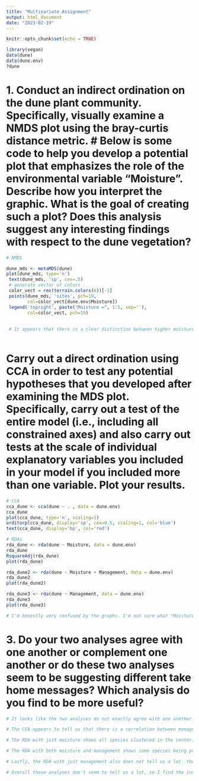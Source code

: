 ```yaml
---
title: "Multivariate Assignment"
output: html_document
date: "2023-02-19"
---
```



```r
knitr::opts_chunk$set(echo = TRUE)
```

```r
library(vegan)
data(dune)
data(dune.env)
?dune
```

# 1. Conduct an indirect ordination on the dune plant community. Specifically, visually examine a NMDS plot using the bray-curtis distance metric. # Below is some code to help you develop a potential plot that emphasizes the role of the environmental variable “Moisture”. Describe how you interpret the graphic. What is the goal of creating such a plot? Does this analysis suggest any interesting findings with respect to the dune vegetation?
```r

# NMDS

dune_mds <- metaMDS(dune)
plot(dune_mds, type='n')
 text(dune_mds, 'sp', cex=.5)
 # generate vector of colors 
 color_vect = rev(terrain.colors(6))[-1]
 points(dune_mds, 'sites', pch=19, 
        col=color_vect[dune.env$Moisture])
 legend('topright', paste("Moisture =", 1:5, sep=''), 
        col=color_vect, pch=19)
 
 
 # It appears that there is a clear distinction between higher moisture levels and lower moisture levels. It is clear that certain species are observed more in areas with higher miosture levels (Callcusp, Eleopalu), while others are observed more often in low moisture (Trifprat, Rumeacet). This graphs helps us to visualize any patterns between species observations and moisture levels.
 
```
# Carry out a direct ordination using CCA in order to test any potential hypotheses that you developed after examining the MDS plot. Specifically, carry out a test of the entire model (i.e., including all constrained axes) and also carry out tests at the scale of individual explanatory variables you included in your model if you included more than one variable. Plot your results.
```r
# CCA
cca_dune <- cca(dune ~ . , data = dune.env)
cca_dune
plot(cca_dune, type='n', scaling=1)
orditorp(cca_dune, display='sp', cex=0.5, scaling=1, col='blue')
text(cca_dune, display='bp', col='red')

# RDAs
rda_dune <- rda(dune ~ Moisture, data = dune.env)
rda_dune
RsquareAdj(rda_dune)
plot(rda_dune)

rda_dune2 <- rda(dune ~ Moisture + Management, data = dune.env)
rda_dune2
plot(rda_dune2)

rda_dune3 <- rda(dune ~ Management, data = dune.env)
rda_dune3
plot(rda_dune3)

# I'm honestly very confused by the graphs. I'm not sure what "Moisture.L", "Moisture.Q", etc. means. I don't see that in the dataset?
```
# 3. Do your two analyses agree with one another or complement one another or do these two analyses seem to be suggesting different take home messages? Which analysis do you find to be more useful?

```r
# It looks like the two analyses do not exactly agree with one another. The indirect ordination analysis makes it look like there is a correlation between vegetation of specific species and moisture level. However the direct ordination analyses show that there is no clear distinction between species in regards to moisture level.

# The CCA appears to tell us that there is a correlation between management and vegetaions, moreso than moisture and vegetation. The first axis in this analysis explains 46%, which is decently high, so it might be able to tell us if moisture or management has a more significant effect.

# The RDA with just moisture shows all species clustered in the center, rather than certain species being pulled in different directions based on moisture level. The first axis explains 19% of variance, and the second explains about 5%. Overall this does not tell us a lot.

# The RDA with both moisture and management shows some species being pulled toward "management SF" and "moisture 4", so it's difficult to say exactly which of these is having the effect.In this analysis, the first axis explains about 21% of the variance. Additionally, the species are rather clustered in the center, so it does not seem to tell us much.

# Lastly, the RDA with just management also does not tell us a lot. the First axis explains about 15% of variance, and most of the species are still clustered around the center.

# Overall these analyses don't seem to tell us a lot, so I find the indirect ordination analysis to be more useful.
```

